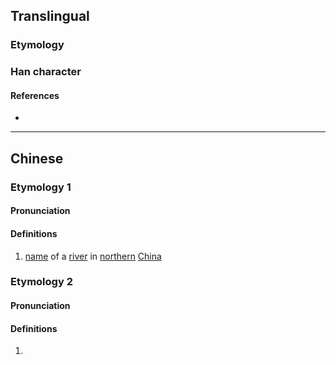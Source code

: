 {{character info}}
==Translingual==

===Etymology===
{{Han compound|水|褱|c1=s|c2=p|t1=water|ls=psc}}

===Han character===
{{Han char|rn=85|rad=水|as=16|sn=19|four=30132|canj=EYWV|ids=⿰氵褱}}

====References====
* {{Han ref|kx=0660.160|dkj=18668|dj=1070.090|hdz=31784.150|uh=7024|ud=28708|bh=F266|bd=62054}}

----

==Chinese==
{{zh-forms}}

===Etymology 1===

====Pronunciation====
{{zh-pron
|m=huái
|c=waai4
|mc=y
|oc=y
|ma=
|cat=pn
}}

====Definitions====
{{zh-hanzi}}

# [[name]] of a [[river]] in [[northern]] [[China]]

===Etymology 2===

====Pronunciation====
{{zh-pron
|m=wāi
|c=waai1
|ma=
|cat=a
}}

====Definitions====
{{zh-hanzi}}

# {{zh-only|溛瀤|(of water) [[uneven]], not [[flat]]}}